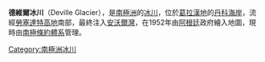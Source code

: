 {{expand|time=2014-01-02T17:25:14+00:00}}
{{unreferenced|time=2014-01-02T17:25:14+00:00}}
{{Coord|64|48|S|62|35|W|source:GNIS|display=title}}

'''德維爾冰川'''（Deville Glacier），是[[南極洲|南極洲]]的[[冰川|冰川]]，位於[[葛拉漢地|葛拉漢地]]的[[丹科海岸|丹科海岸]]，流經[[勞塞達特高地|勞塞達特高地]]南部，最終注入[[安沃爾灣|安沃爾灣]]，在1952年由[[阿根廷|阿根廷]]政府繪入地圖，現時由[[南極條約體系|南極條約體系]]管理。

{{DEFAULTSORT:Deville Glacier}}
[[Category:南極洲冰川|Category:南極洲冰川]]


{{DancoCoast-geo-stub}}